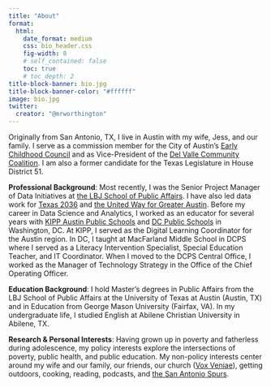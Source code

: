 ```yaml
---
title: "About"
format:
  html:
    date_format: medium
    css: bio_header.css
    fig-width: 8
    # self_contained: false
    toc: true
    # toc_depth: 2
title-block-banner: bio.jpg
title-block-banner-color: "#ffffff"
image: bio.jpg
twitter:
  creator: "@mrworthington"
---
```


Originally from San Antonio, TX, I live in Austin with my wife, Jess, and our family. I serve as a commission member for the City of Austin's [Early Childhood Council](http://www.austintexas.gov/ecc) and as Vice-President of the [Del Valle Community Coalition](https://www.delvallecommunitycoalition.com). I am also a former candidate for the Texas Legislature in House District 51.

**Professional Background**: Most recently, I was the Senior Project Manager of Data Initiatives at [the LBJ School of Public Affairs](https://lbj.utexas.edu). I have also led data work for [Texas 2036](https://texas2036.org/data/) and [the United Way for Greater Austin](unitedwayaustin.org). Before my career in Data Science and Analytics, I worked as an educator for several years with [KIPP Austin Public Schools](http://www.kippaustin.org) and [DC Public Schools](https://dcps.dc.gov) in Washington, DC. At KIPP, I served as the Digital Learning Coordinator for the Austin region. In DC, I taught at MacFarland Middle School in DCPS where I served as a Literacy Intervention Specialist, Special Education Teacher, and IT Coordinator. When I moved to the DCPS Central Office, I worked as the Manager of Technology Strategy in the Office of the Chief Operating Officer. 

**Education Background**: I hold Master's degrees in Public Affairs from the LBJ School of Public Affairs at the University of Texas at Austin (Austin, TX) and in Education from George Mason University (Fairfax, VA). In my undergraduate life, I studied English at Abilene Christian University in Abilene, TX.

**Research & Personal Interests**: Having grown up in poverty and fatherless during adolescence, my policy interests explore the intersections of poverty, public health, and public education. My non-policy interests center around my wife and our family, our friends, our church ([Vox Veniae](http://voxveniae.com/)), getting outdoors, cooking, reading, podcasts, and [the San Antonio Spurs](https://twitter.com/mrworthington/lists/spurs-watch).

